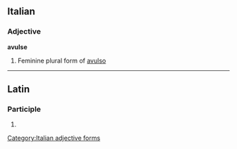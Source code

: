 ==Italian==

===Adjective===
'''avulse''' {{f}}

# Feminine plural form of [[avulso]]

[[Category:Italian adjective forms]]

----

==Latin==

===Participle===
{{la-part-form|āvulse}}

# {{inflection of|avulsus|āvulsus|voc|m|s|lang=la}}
{{count page|[[Wiktionary:Page count]]}}
